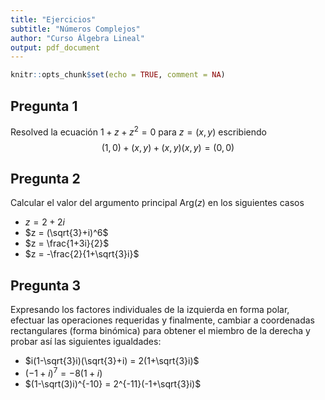 ---
title: "Ejercicios"
subtitle: "Números Complejos"
author: "Curso Álgebra Lineal"
output: pdf_document
---

```{r setup, include=FALSE}
knitr::opts_chunk$set(echo = TRUE, comment = NA)
```

## Pregunta 1

Resolved la ecuación $1+z+z^2=0$ para $z=(x,y)$ escribiendo $$(1,0)+(x,y)+(x,y)(x,y) = (0,0)$$

## Pregunta 2

Calcular el valor del argumento principal $\text{Arg}(z)$ en los siguientes casos

- $z = 2+2i$
- $z = (\sqrt{3}+i)^6$
- $z = \frac{1+3i}{2}$
- $z = -\frac{2}{1+\sqrt{3}i}$

## Pregunta 3

Expresando los factores individuales de la izquierda en forma polar, efectuar las operaciones requeridas y finalmente, cambiar a coordenadas rectangulares (forma binómica) para obtener el miembro de la derecha y probar así las siguientes igualdades:

- $i(1-\sqrt{3}i)(\sqrt{3}+i) = 2(1+\sqrt{3}i)$
- $(-1+i)^7 = -8(1+i)$
- $(1-\sqrt(3)i)^{-10} = 2^{-11}(-1+\sqrt{3}i)$